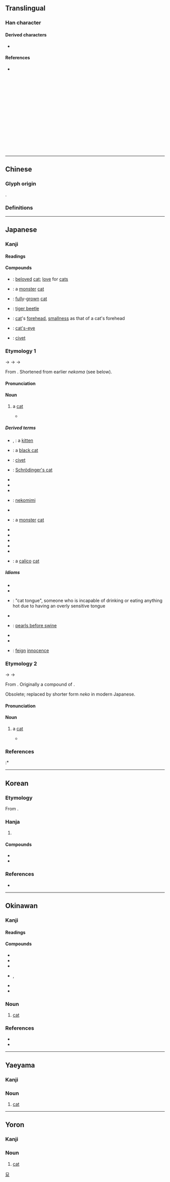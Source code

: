 {{also|貓}}
{{character info}}
==Translingual==
{{stroke order|strokes=11}}
{{stroke order|type=animate}}
{{stroke order|type=janimate}}
{{ja-forms|猫|猫|[[貓]]}}

===Han character===
{{Han char|rn=94|rad=犬|as=08|sn=11|canj=KHTW|four=44260|ids=⿰犭苗}}

====Derived characters====
* {{l|mul|[[𢵝]], [[𫫯]]}}

====References====
* {{Han ref|kx=0714.270|dkj=20535|dj=1127.010|hdz=21352.010|uh=732B|ud=29483}}
</br></br></br></br></br></br></br></br></br></br></br></br></br></br>

----

==Chinese==

===Glyph origin===
{{Han etym}}
{{Han compound|犬|苗|ls=psc|c1=s|c2=p}}.

===Definitions===
{{zh-see|貓|sv}}

----

==Japanese==
{{wp|lang=ja}}

===Kanji===
{{ja-kanji|grade=c|rs=犬08}} <!-- 貓 not listed as kyūjitai form in 2010 Jōyō Kanji -->

====Readings====
{{ja-readings
|goon=みょう<めう
|kanon=びょう<べう, ぼう<ばう
|kun=ねこ-
}}

====Compounds====
{{der-top|Compounds}}
* {{ja-r|愛%猫|あい%びょう}}: [[beloved]] [[cat]]; [[love]] for [[cats]]
* {{ja-r|怪%猫|かい%びょう}}: a [[monster]] [[cat]]
* {{ja-r|成%猫|せい%びょう}}: [[fully]]-[[grown]] [[cat]]
* {{ja-r|斑%猫|はん%みょう}}: [[tiger beetle]]
* {{ja-r|猫%額|びょう%がく}}: [[cat]]'s [[forehead]], [[smallness]] as that of a cat's forehead
* {{ja-r|猫%睛%石|びょう%せい%せき}}: [[cat's-eye]]
* {{ja-r|霊%猫|れい%びょう}}: [[civet]]
{{der-bottom}}

===Etymology 1===
{{ja-kanjitab|yomi=k|ねこ}}

{{IPAfont|*⟨ni<sub>1</sub>a-ko<sub>1</sub>ma⟩}} → {{IPAfont|⟨ne<sub>1</sub>ko<sub>1</sub>ma⟩}} → {{IPAchar|/nekoma/}} → {{IPAchar|/neko/}}

From {{inh|ja|ojp|sort=ねこ|-}}.  Shortened from earlier ''nekoma'' (see below).

====Pronunciation====
{{ja-pron|yomi=k|ねこ|acc=1|acc_ref=DJR,NHK}}

====Noun====
{{ja-noun|count=匹|ねこ|ネコ}}

# a [[cat]]
#: {{ja-usex|'''猫'''が二%匹%居る。|'''ねこ''' が に%ひき %いる。|There are two '''cats'''.}}
#: {{ja-usex|家には'''猫'''が三匹います。|いえ に は '''ねこ''' が さんびき います。|There are three '''cats''' in the house.}}
#* {{RQ:Wamyō Ruijushō|7|56}}
#*: {{lang|ja|猫: 野王案、猫、音苗、禰古麻、下總本有和名二字興河海抄引此合、本草和名同訓、或省云'''禰古'''、新撰字鏡、狸、'''禰古'''、按狸一名猫、見本草和名、似虎而小、熊捕鼠為糧}}

=====Derived terms=====
{{der-top}}
* {{ja-r|子%猫|こ%ねこ}}, {{ja-r|仔猫|こねこ}}: a [[kitten]]
* {{ja-r|黒%猫|くろ%ねこ}}: a [[black cat]]
* {{ja-r|麝%香% 猫|じゃ%こう% ねこ}}: [[civet]]
* {{ja-r|シュレーディンガーの猫|^シュレーディンガー の ねこ}}: [[Schrödinger's cat]]
* {{ja-r|猫%手|ねこ%て}}
* {{ja-r|猫%間|ねこ%ま}}
* {{ja-r|猫%又|ねこ%また}}
* {{ja-r|猫%耳|ねこ%みみ}}: [[nekomimi]]
* {{ja-r|唐%猫|から%ねこ}}
* {{ja-r|化け猫|ばけねこ}}: a [[monster]] [[cat]]
* {{ja-r|招き猫|まねきねこ}}
* {{ja-r|虎%猫|とら%ねこ}}
* {{ja-r|どら猫|どらねこ}}
* {{ja-r|山%猫|やま%ねこ}}
* {{ja-r|猫%可愛がり|ねこ%かわいがり}}
* {{ja-r|三%毛%猫|み%け%ねこ}}: a [[calico]] [[cat]]
{{der-bottom}}

=====Idioms=====
{{der-top|Idioms}}
{{attention|ja|These idioms need glosses.}}
* {{ja-r|猫も杓%子も|ねこ も しゃく%し も}}
* {{ja-r|猫の手も借りたい|ねこ の て も かりたい}}
* {{ja-r|猫舌|ねこじた}}: "cat tongue", someone who is incapable of drinking or eating anything hot due to having an overly sensitive tongue
* {{ja-r|猫に鰹%節|ねこ に かつお%ぶし}}
* {{ja-r|猫に小%判|ねこ に こ%はん}}: [[pearls before swine]]
* {{ja-r|猫の額|ねこ の ひたい}}
* {{ja-r|借りてきた猫|かりて きた ねこ}}
* {{ja-r|猫を被る|ねこ を かぶる}}: [[feign]] [[innocence]]
{{der-bottom}}

===Etymology 2===
{{ja-kanjitab|yomi=k|ねこま}}

{{IPAfont|*⟨ni<sub>1</sub>a-ko<sub>1</sub>ma⟩}} → {{IPAfont|⟨ne<sub>1</sub>ko<sub>1</sub>ma⟩}} → {{IPAchar|/nekoma/}}

From {{inh|ja|ojp|sort=ねこま|-}}.  Originally a compound of {{compound|ja|sort=ねこま|にゃ|tr1=nya|t1=[[onomatopoeia]] for the sound a cat makes (compare {{noncog|en|[[mew]], [[meow]]}})|こま|tr2=koma|t2=four-legged animal}}.

Obsolete; replaced by shorter form ''neko'' in modern Japanese.

====Pronunciation====
{{ja-pron|yomi=k|ねこま}}

====Noun====
{{ja-noun|ねこま}}

# {{lb|ja|sort=ねこま|obsolete}} a [[cat]]
#* {{RQ:Wamyō Ruijushō|7|56}}
#*: {{lang|ja|猫: 野王案、猫、音苗、'''禰古麻'''、下總本有和名二字興河海抄引此合、本草和名同訓、或省云禰古、新撰字鏡、狸、禰古、按狸一名猫、見本草和名、似虎而小、熊捕鼠為糧}}

===References===
<references/>
:* {{R:Wamyō Ruijushō}}

{{cln|ja|basic words|sort=ねこ}}
{{c|ja|Cats|Felids|sort=ねこ}}

----

==Korean==

===Etymology===
From {{der|ko|ltc|-}} {{ltc-l|猫}}. {{hanja-hunmong|묘|myo|獸畜#상18B|alt=貓}}

===Hanja===
{{ko-hanja-search}}
{{ko-hanja/new|고양이|묘}}

# {{hanja form of|묘|[[cat]]}}

====Compounds====
{{der-top|Compounds}}
* {{ko-l|가묘|家猫}}
* {{ko-l|반려묘|伴侶猫}}
{{der-bottom}}

===References===
* {{R:hanjadoc|7186}}

[[Category:Hanja readings|묘]]

----

==Okinawan==

===Kanji===
{{ryu-kanji}}

====Readings====
{{ryu-readings
|on=まやー-
}}

====Compounds====
{{der-top|Compounds}}
* {{l|ryu|赤猫|tr=あかまやー, akamayā|t=red tabby cat}}
* {{l|ryu|黒猫|tr=くるまやー, kurumayā|t=black cat}}
* {{l|ryu|白猫|tr=しるまやー, shirumayā|t=white cat}}
* {{l|ryu|猫子}}, {{l|ryu|猫小|tr=まやーぐゎー, mayāgwā|t=cat; kitten}}
* {{l|ryu|まんちゃーまやー|tr=manchāmayā|t=tricolour cat}}
* {{l|ryu|山猫|tr=やままやー, yamamayā|t=mountain cat}}
{{der-bottom}}

===Noun===
{{ryu-noun|まやー|sort=まやあ}}

# [[cat]]

===References===
* {{R:JLect|まやー・まやあ【猫】|66|mayaa}}
* {{R:Shuri-Naha Dialect Dictionary|マヤー|SN35306}}

{{C|ryu|Cats|Felids|sort=まやあ}}

----

==Yaeyama==

===Kanji===
{{head|rys|Han character|hiragana|まやー|romaji|mayā}}

===Noun===
{{head|rys|noun|hiragana|まやー|romaji|mayā|sort=まやあ}}

# [[cat]]

{{C|rys|Cats|Felids|sort=まやあ}}

----

==Yoron==

===Kanji===
{{head|yox|Han character|hiragana|みゃんか|romaji|myanka}}

===Noun===
{{head|yox|noun|hiragana|みゃんか|romaji|myanka|sort=みゃんか}}

# [[cat]]

{{C|yox|Cats|Felids|sort=みゃんか}}